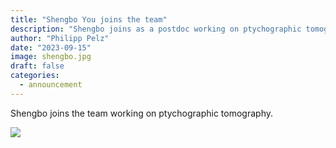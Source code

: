 ```yaml
---
title: "Shengbo You joins the team"
description: "Shengbo joins as a postdoc working on ptychographic tomography."
author: "Philipp Pelz"
date: "2023-09-15"
image: shengbo.jpg
draft: false
categories:
  - announcement  
---
```


Shengbo joins the team working on ptychographic tomography.

![](shengbo.jpg)




